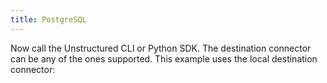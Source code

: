 ```yaml
---
title: PostgreSQL
---
```



<NewDocument />


<SharedContentPostgreSQL/>
<SharedAPIKeyURL/>

Now call the Unstructured CLI or Python SDK. The destination connector can be any of the ones supported. This example uses the local destination connector:


<CodeGroup>
  <PostgreSQLAPISh />
  <PostgreSQLAPIPyV2 />
</CodeGroup>